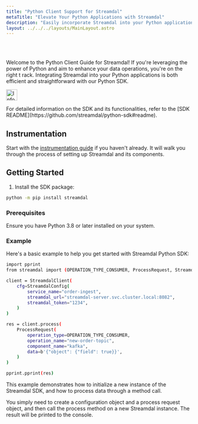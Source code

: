 ```yaml
---
title: "Python Client Support for Streamdal"
metaTitle: "Elevate Your Python Applications with Streamdal"
description: "Easily incorporate Streamdal into your Python applications to enhance your data processing."
layout: ../../../layouts/MainLayout.astro
---
```



<Changes />

<br />
<br />

Welcome to the Python Client Guide for Streamdal! If you're leveraging the 
power of Python and aim to enhance your data operations, you're on the right t
rack. Integrating Streamdal into your Python applications is both efficient and 
straightforward with our Python SDK.

<Notification type="information">
  <img src={info} alt="Information" width="30px" height="30px" />
  <div class="prose-md prose-p:my-2 prose-a:text-purple-dark prose-a:underline">
    <p>For detailed information on the SDK and its functionalities, refer to the [SDK README](https://github.com/streamdal/python-sdk#readme).</p>
  </div>
</Notification>

## Instrumentation

Start with the [instrumentation guide](../../guides/instrumentation) if you 
haven't already. It will walk you through the process of setting up Streamdal 
and its components. 

## Getting Started

1. Install the SDK package:

```bash
python -m pip install streamdal
```

### Prerequisites

Ensure you have Python 3.8 or later installed on your system.

### Example

Here's a basic example to help you get started with Streamdal Python SDK:

```bash
import pprint
from streamdal import (OPERATION_TYPE_CONSUMER, ProcessRequest, StreamdalClient, StreamdalConfig)

client = StreamdalClient(
    cfg=StreamdalConfig(
        service_name="order-ingest",
        streamdal_url="streamdal-server.svc.cluster.local:8082",
        streamdal_token="1234",
    )
)

res = client.process(
    ProcessRequest(
        operation_type=OPERATION_TYPE_CONSUMER,
        operation_name="new-order-topic",
        component_name="kafka",
        data=b'{"object": {"field": true}}',
    )
)

pprint.pprint(res)
```

This example demonstrates how to initialize a new instance of the Streamdal 
SDK, and how to process data through a method call. 

You simply need to create a configuration object and a process request object, 
and then call the process method on a new Streamdal instance. The result will 
be printed to the console.
